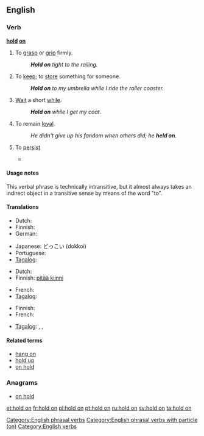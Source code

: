==English==

===Verb===
'''[[hold]] [[on]]'''

# To [[grasp]] or [[grip]] firmly.
#: '''''Hold on''' tight to the railing.''
# {{idiomatic}} To [[keep]]; to [[store]] something for someone.
#: '''''Hold on''' to my umbrella while I ride the roller coaster.''
# {{idiomatic}} [[wait|Wait]] a short [[while]].
#: '''''Hold on''' while I get my coat.''
# {{idiomatic}} To remain [[loyal]].
#: ''He didn't give up his fandom when others did; he '''held on'''''.
# {{idiomatic}} To [[persist]]
#* {{quote-news
|year=2010
|date=December 29
|author=Sam Sheringham
|title=Liverpool 0 - 1 Wolverhampton
|work=BBC
|url=http://news.bbc.co.uk/sport1/hi/football/eng_prem/9308904.stm
|page=
|passage=That scare aside, Wolves had little trouble in '''holding on''' for their first league away win of the season and their first over the Reds since little-known striker Steve Mardenborough gave them a victory at Anfield in January 1984.}}

====Usage notes====
This verbal phrase is technically intransitive, but it almost always takes an indirect object in a transitive sense by means of the word "to".

====Translations====
{{trans-top|wait a minute}}
* Dutch: {{t+|nl|wachten}}
* Finnish: {{t+|fi|odottaa}}
* German: {{t+|de|warten}}
{{trans-mid}}
* Japanese: どっこい (dokkoi)
* Portuguese: {{t-|pt|esperar um pouco}}
* [[Tagalog]]: {{t+|tl|sandali}}
{{trans-bottom}}

{{trans-top|to hold, grasp, or grip}}
* Dutch: {{t+|nl|vasthouden}}
* Finnish: [[pitää kiinni]]
{{trans-mid}}
* French: {{t+|fr|accrocher|alt=s'accrocher}}
* [[Tagalog]]: {{t-|tl|hawak}}
{{trans-bottom}}

{{trans-top|to keep; to store something for someone}}
* Finnish: {{t+|fi|säilyttää}}
* French: {{t+|fr|garder}}
{{trans-mid}}
* [[Tagalog]]: {{t-|tl|pahawak}}, {{t-|tl|pabantay}}, {{t-|tl|patago}}
{{trans-bottom}}

{{trans-top|stay loyal}}
{{trans-mid}}
{{trans-bottom}}

====Related terms====
* [[hang on]]
* [[hold up]]
* [[on hold]]

===Anagrams===
* [[on hold#English|on hold]]

[[Category:English phrasal verbs]]
[[Category:English phrasal verbs with particle (on)]]
[[Category:English verbs]]

[[et:hold on]]
[[fr:hold on]]
[[pl:hold on]]
[[pt:hold on]]
[[ru:hold on]]
[[sv:hold on]]
[[ta:hold on]]
